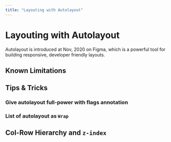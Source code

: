 ```yaml
---
title: "Layouting with Autolayout"
---
```


# Layouting with Autolayout

Autolayout is introduced at Nov, 2020 on Figma, which is a powerful tool for building responsive, developer friendly layouts.

## Known Limitations

## Tips & Tricks

### Give autolayout full-power with flags annotation

### List of autolayout as `Wrap`

## Col-Row Hierarchy and `z-index`
